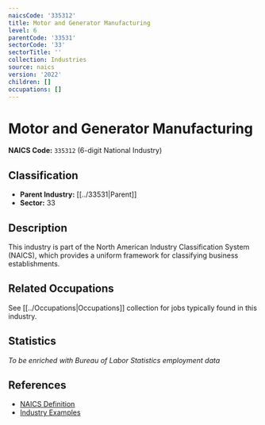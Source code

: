 ```yaml
---
naicsCode: '335312'
title: Motor and Generator Manufacturing
level: 6
parentCode: '33531'
sectorCode: '33'
sectorTitle: ''
collection: Industries
source: naics
version: '2022'
children: []
occupations: []
---
```

# Motor and Generator Manufacturing

**NAICS Code:** `335312` (6-digit National Industry)

## Classification

- **Parent Industry:** [[../33531|Parent]]
- **Sector:** 33

## Description

This industry is part of the North American Industry Classification System (NAICS), which provides a uniform framework for classifying business establishments.

## Related Occupations

See [[../Occupations|Occupations]] collection for jobs typically found in this industry.

## Statistics

*To be enriched with Bureau of Labor Statistics employment data*

## References

- [NAICS Definition](https://www.census.gov/naics/)
- [Industry Examples](https://www.census.gov/naics/2022NAICS/)
